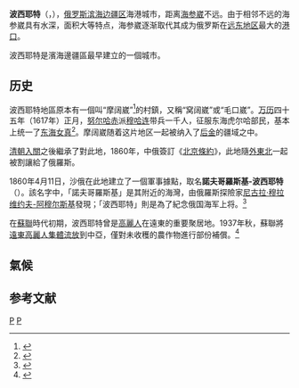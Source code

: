 {{Infobox Russian city
|name=波西耶特
|ru_name={{Lang|ru|Посьет}}
|image_skyline=
|image_caption=波西耶特市容
|latd=42
|latm=40
|lats=
|longd=130
|longm=48
|longs=
|pushpin_map=
|map_caption=波西耶特在遠東聯邦管區的位置
|map_label_position=right
|image_coa=
|coa_caption=
|image_flag=
|flag_caption=
|anthem=
|anthem_ref=
|holiday=
|holiday_ref=
|federal_subject=[[滨海边疆区|滨海边疆区]]
|federal_subject_ref=
|adm_data_as_of=
|adm_city_jur=
|adm_city_jur_ref=
|adm_ctr_of=[[滨海边疆区|滨海边疆区]]
|adm_ctr_of_ref=
|inhabloc_cat=市
|inhabloc_cat_ref=
|inhabloc_type=
|inhabloc_type_ref=
|mun_data_as_of=
|urban_okrug_jur=波西耶特市区
|urban_okrug_jur_ref=
|mun_admctr_of=
|mun_admctr_of_ref=
|leader_title=市长
|leader_title_ref=
|leader_name=
|leader_name_ref=
|representative_body=[[杜马|市杜马]]
|representative_body_ref=
|area_of_what=
|area_as_of=
|area_km2=600
|area_km2_ref=
|pop_2010census=1,671
|pop_2010census_rank=
|pop_2010census_ref=
|pop_2002census=
|pop_2002census_rank=
|pop_2002census_ref=
|pop_density=
|pop_density_as_of=
|pop_density_ref=
|pop_latest=
|pop_latest_date=
|pop_latest_ref=
|established_date=1860年4月11日
|established_title=
|established_date_ref=
|current_cat_date=
|current_cat_date_ref=
|prev_name1=
|prev_name1_date=
|prev_name1_ref=
|postal_codes=692705
|postal_codes_ref=
|dialing_codes=
|dialing_codes_ref=
|timezone       =+10
|utc_offset    =+10
|timezone_DST  =
|utc_offset_DST=+
|website=http://posyet.com/
|website_ref=
|date=2016年7月
}}

'''波西耶特'''（{{Lang-rus|Посьет|Posyet}}，{{audio|ru-Posyet.ogg|發音}}），[[俄罗斯|俄罗斯]][[滨海边疆区|滨海边疆区]]海港城市，距离[[海参崴|海参崴]]不远。由于相邻不远的海参崴具有水深，面积大等特点，海参崴逐渐取代其成为俄罗斯在[[远东地区|远东地区]]最大的[[港口|港口]]。

波西耶特是濱海邊疆區最早建立的一個城市。

== 历史 ==
波西耶特地區原本有一個叫“摩阔崴”<ref>{{cite web |url=http://manchu.library.nenu.edu.cn/webcache/lishiwenhua/lishi/201104/19-7080.html |title=外满洲地区的城市、村镇、山川、哨卡地名与位置对照表 |accessdate=2018-10-17 |deadurl=yes |archiveurl=https://archive.is/20160708103036/http://manchu.library.nenu.edu.cn/webcache/lishiwenhua/lishi/201104/19-7080.html |archivedate=2016-07-08 }}</ref>{{Better source|reason=|date=2021年10月}}的村鎮，又稱“窝阔崴”或“毛口崴”。[[万历|万历]]四十五年（1617年）正月，[[努尔哈赤|努尔哈赤]]派[[穆哈连|穆哈连]]带兵一千人，征服东海虎尔哈部民，基本上统一了[[东海女真|东海女真]]<ref>{{Cite web |url=https://books.google.ru/books?id=ZBZlAgAAQBAJ&dq=%E6%91%A9%E9%98%94%E5%B4%B4&hl=zh-CN&source=gbs_navlinks_s |title=清太祖努尔哈赤 |access-date=2016-07-08 |archive-date=2020-02-14 |archive-url=https://web.archive.org/web/20200214051646/https://books.google.ru/books?id=ZBZlAgAAQBAJ&dq=%E6%91%A9%E9%98%94%E5%B4%B4&hl=zh-CN&source=gbs_navlinks_s |dead-url=no }}</ref>。摩阔崴随着这片地区一起被纳入了[[后金|后金]]的疆域之中。

[[清朝|清朝]][[清軍入關|入關]]之後繼承了對此地，1860年，中俄簽訂《[[北京條約|北京條約]]》，此地隨[[外東北|外東北]]一起被割讓給了俄羅斯。

1860年4月11日，沙俄在此地建立了一個軍事據點，取名'''諾夫哥羅斯基-波西耶特'''（{{lang|ru|Новгородский-Посьет}}）。該名字中，「諾夫哥羅斯基」是其附近的海灣，由俄羅斯探險家[[尼古拉·尼古拉耶维奇·穆拉维约夫-阿穆尔斯基|尼古拉·穆拉维约夫-阿穆尔斯基]]發現；「波西耶特」則是為了紀念俄国海军上将{{link-en|康斯坦丁·尼古拉耶维奇·波西耶特|Konstantin Posyet|康斯坦丁·波西耶特}}。<ref>{{Cite web|url=http://khasan-district.narod.ru/geograph/settlement/posiet/his_pos.htm|title=История посёлка Посьет|website=Хасанский район|accessdate=2018-05-03|archive-date=2020-10-01|archive-url=https://web.archive.org/web/20201001164059/http://khasan-district.narod.ru/geograph/settlement/posiet/his_pos.htm|dead-url=no}}</ref>

在[[蘇聯|蘇聯]]時代初期，波西耶特曾是[[高麗人_(蘇聯)|高麗人]]在遠東的重要聚居地。1937年秋，蘇聯將[[高麗人集體流配|遠東高麗人集體流放]]到中亞，僅對未收穫的農作物進行部份補償。<ref name=":0">{{Cite web|url=http://wrldlib.ru/k/kim_o_i/as-1.shtml|title=Герман Ким. Происхождение корейских поселений в Казахстане|publisher=wrldlib.ru|accessdate=2017-07-11|archiveurl=https://web.archive.org/web/20170429224119/http://wrldlib.ru/k/kim_o_i/as-1.shtml|archivedate=2017-04-29|deadlink=yes}}</ref>

==氣候==
{{Infobox Weather
|single_line= Yes
|metric_first = Yes
|location = 波西耶特（1981-2010）
|Jan_MEAN_°C = −9.2
|Feb_MEAN_°C = −6.1
|Mar_MEAN_°C = 0.1
|Apr_MEAN_°C = 6.3
|May_MEAN_°C = 11.1
|Jun_MEAN_°C = 14.9
|Jul_MEAN_°C = 19.2
|Aug_MEAN_°C = 21.2
|Sep_MEAN_°C = 17.7
|Oct_MEAN_°C = 9.0
|Nov_MEAN_°C = 1.1
|Dec_MEAN_°C = -6.4
|Year_MEAN_°C =

|Jan_Precip_mm = 15
|Feb_Precip_mm = 18
|Mar_Precip_mm = 23
|Apr_Precip_mm = 48
|May_Precip_mm = 79
|Jun_Precip_mm = 121
|Jul_Precip_mm = 164
|Aug_Precip_mm = 153
|Sep_Precip_mm = 91
|Oct_Precip_mm = 52
|Nov_Precip_mm = 33
|Dec_Precip_mm = 24
|Year_Precip_mm =
}}

== 参考文献 ==
{{Reflist}}

[[Category:滨海邊疆區城市|P]]
[[Category:外滿洲城市|P]]